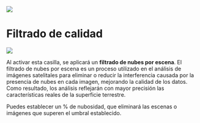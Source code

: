 ![](assets/logo.jpeg)

# Filtrado de calidad {#filtrado-nubes}

![](assets/filter.png)

Al activar esta casilla, se aplicará un **filtrado de nubes por escena**.  El filtrado de nubes por escena es un proceso utilizado en el análisis de imágenes satelitales para eliminar o reducir la interferencia causada por la presencia de nubes en cada imagen, mejorando la calidad de los datos. Como resultado, los análisis reflejarán con mayor precisión las características reales de la superficie terrestre.

Puedes establecer un % de nubosidad, que eliminará las escenas o imágenes que superen el umbral establecido.


